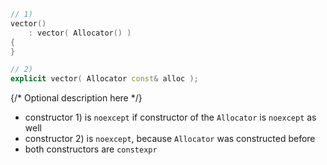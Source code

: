 ```cpp
// 1)
vector()
    : vector( Allocator() )
{
}

// 2)
explicit vector( Allocator const& alloc );
```

{/* Optional description here  */}

- constructor 1) is `noexcept` if constructor of the `Allocator` is `noexcept` as well
- constructor 2) is `noexcept`, because `Allocator` was constructed before
- both constructors are `constexpr`
